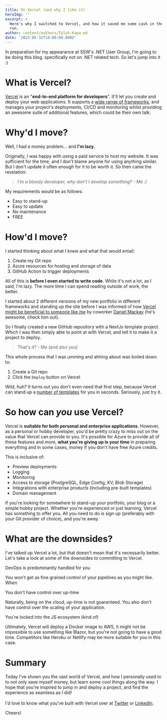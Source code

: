 ```yaml
---
title: On Vercel (and why I like it)
heroImg: ''
excerpt: >
  Here's why I switched to Vercel, and how it saved me some cash in the long
  run.
author: content/authors/Tylah-Kapa.md
date: '2023-05-31T14:00:00.000Z'
---
```


In preparation for my appearance at SSW's .NET User Group, I'm going to be doing this blog, specifically *not* on .NET related tech. So let's jump into it :)

# What is Vercel?

[Vercel](https://vercel.com/) is an "**end-to-end platform for developers**". It'll let you create and deploy your web applications. It supports a [wide range of frameworks](https://vercel.com/docs/frameworks), and manages your project's deployments, CI/CD and monitoring whilst providing an awesome suite of additional features, which could be their own talk.

# Why'd I move?

Well, I had a money problem... and **I'm lazy**.

Originally, I was happy with using a paid service to host my website. It was sufficient for the time, and I don't blame anyone for using anything similar. But I don't update it often enough for it to be worth it. So then came the revelation:

> *I'm a bloody developer, why don't I develop something? - Me :)*

My requirements would be as follows:

* Easy to stand-up
* Easy to update
* No maintenance
* FREE

# How'd I move?

I started thinking about what I knew and what that would entail:

1. Create my Git repo
2. Azure resources for hosting and storage of data
3. GitHub Action to trigger deployments

All of this is **before I even started to write code**. While it's not a lot, as I said, I'm lazy. The more time I can spend reading outside of work, the better.

I started about 2 different versions of my new portfolio in different frameworks and standing up the site before I was informed of how [Vercel might be beneficial to someone like me](https://www.dandoescode.com/blog/migrating-from-gatsby-to-nextjs) by coworker [Daniel Mackay](https://ssw.com.au/people/daniel-mackay) (he's awesome, check him out).

So I finally created a new GitHub repository with a NextJs template project. Which I was then simply able to point at with Vercel, and tell it to make it a project to deploy.

> That's it? - Me (and also you) 

This whole process that I was umming and ahhing about was boiled down to:

1. Create a Git repo
2. Click the `Deploy` button on Vercel

Wild, huh? It turns out you don't even need that first step, because Vercel can stand up a [number of templates](https://vercel.com/templates) for you in seconds. Seriously, just try it.

# So how can *you* use Vercel?

Vercel is **suitable for both personal and enterprise applications**. However, as a personal or hobby developer, you'd be pretty crazy to miss out on the value that Vercel can provide to you. It's possible for Azure to provide all of these features and more, **what you're giving up is your time** in preparing everything and in some cases, money if you don't have free Azure credits.

This is inclusive of:

* Preview deployments
* Logging
* Monitoring
* Access to storage (PostgreSQL, Edge Config, KV, Blob Storage)
* Integrations with enterprise products (including pre-built templates)
* Domain management

If you're looking for somewhere to stand-up your portfolio, your blog or a simple hobby project. Whether you're experienced or just learning, Vercel has something to offer you. All you need to do is sign up (preferably with your Git provider of choice), and you're away.

# What are the downsides?

I've talked up Vercel a lot, but that doesn't mean that it's necessarily better. Let's take a look at some of the downsides to committing to Vercel.

DevOps is predominantly handled for you

You won't get as fine grained control of your pipelines as you might like. When

You don't have control over up-time

Naturally, being on the cloud, up-time is not guaranteed. You also don't have control over the scaling of your application.

You're locked into the JS ecosystem (kind of)

Ultimately, Vercel will deploy a Docker image to AWS, it might not be impossible to use something like Blazor, but you're not going to have a good time. Competitors like Heroku or Netlify may be more suitable for you in this case.

# Summary

Today I've shown you the vast world of Vercel, and how I personally used to to not only save myself money, but learn some cool things along the way. I hope that you're inspired to jump in and deploy a project, and find the experience as seamless as I did!\
\
I'd love to know what you've built with Vercel over at [Twitter](https://twitter.com/JadeKapa) or [LinkedIn](https://www.linkedin.com/in/tylah-kapa/).

Cheers!
